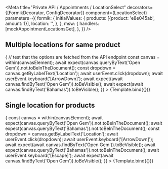 



<Meta
  title="Private API / Appointments / LocationSelect"
  decorators={[FormikDecorator, ConfigDecorator]}
  component={LocationSelect}
  parameters={{
    formik: {
      initialValues: {
        products: [{product: 'e8e045ab', amount: 1}],
        location: '',
      },
    },
    msw: {
      handlers: [mockAppointmentLocationsGet],
    },
  }}
/>

## Multiple locations for same product

<Canvas>
  <Story
    name="Multiple candidate locations"
    play={async ({canvasElement}) => {
      // test that the options are fetched from the API endpoint
      const canvas = within(canvasElement);
      await expect(canvas.queryByText('Open Gem')).not.toBeInTheDocument();
      const dropdown = canvas.getByLabelText('Location');
      await userEvent.click(dropdown);
      await userEvent.keyboard('[ArrowDown]');
      await expect(await canvas.findByText('Open Gem')).toBeVisible();
      await expect(await canvas.findByText('Bahamas')).toBeVisible();
    }}
  >
    {Template.bind({})}
  </Story>
</Canvas>

## Single location for products

<Canvas>
  <Story
    name="Single candidate location"
    parameters={{
      formik: {
        initialValues: {
          products: [
            {product: 'e8e045ab', amount: 1},
            {product: '166a5c79', amount: 1},
          ],
          location: '',
        },
      },
    }}
    play={async ({canvasElement}) => {
      const canvas = within(canvasElement);
      await expect(canvas.queryByText('Open Gem')).not.toBeInTheDocument();
      await expect(canvas.queryByText('Bahamas')).not.toBeInTheDocument();
      const dropdown = canvas.getByLabelText('Location');
      await userEvent.click(dropdown);
      await userEvent.keyboard('[ArrowDown]');
      await expect(await canvas.findByText('Open Gem')).toBeVisible();
      await expect(canvas.queryByText('Bahamas')).not.toBeInTheDocument();
      await userEvent.keyboard('[Escape]');
      await expect(await canvas.findByText('Open Gem')).toBeVisible();
    }}
  >
    {Template.bind({})}
  </Story>
</Canvas>
